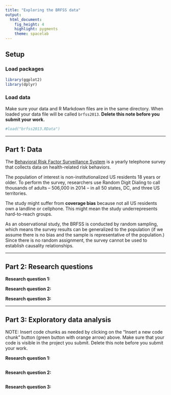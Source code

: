 ```yaml
---
title: "Exploring the BRFSS data"
output: 
  html_document: 
    fig_height: 4
    highlight: pygments
    theme: spacelab
---
```


## Setup

### Load packages

```r
library(ggplot2)
library(dplyr)
```

### Load data

Make sure your data and R Markdown files are in the same directory. When loaded your data file will be called `brfss2013`. **Delete this note before you submit your work.** 

```r
#load("brfss2013.RData")
```



* * *

## Part 1: Data

The [Behavioral Risk Factor Surveillance System](http://www.cdc.gov/brfss) is a yearly telephone survey that collects data on health-related risk behaviors.

The population of interest is non-institutionalized US residents 18 years or older. To perform the survey, researchers use Random Digit Dialing to call thousands of adults -- 506,000 in 2014 -- in all 50 states, DC, and three US territories.

The study might suffer from **coverage bias** because not all US residents own a landline or cellphone. This might mean the study underrepresents hard-to-reach groups.

As an observational study, the BRFSS is conducted by random sampling, which means the survey results can be generalized to the population (if we assume there is no bias and the sample is representative of the population.) Since there is no random assignment, the survey cannot be used to establish causality relationships.

* * *

## Part 2: Research questions

**Research question 1:**

**Research question 2:**

**Research question 3:**


* * *

## Part 3: Exploratory data analysis

NOTE: Insert code chunks as needed by clicking on the "Insert a new code chunk" button (green button with orange arrow) above. Make sure that your code is visible in the project you submit. Delete this note before you submit your work.

**Research question 1:**

```r

```



**Research question 2:**

```r

```



**Research question 3:**

```r

```

